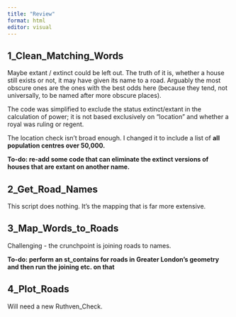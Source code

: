 ```yaml
---
title: "Review"
format: html
editor: visual
---
```


## 1_Clean_Matching_Words

Maybe extant / extinct could be left out. The truth of it is, whether a house still exists or not, it may have given its name to a road. Arguably the most obscure ones are the ones with the best odds here (because they tend, not universally, to be named after more obscure places).

The code was simplified to exclude the status extinct/extant in the calculation of power; it is not based exclusively on "location" and whether a royal was ruling or regent.

The location check isn't broad enough. I changed it to include a list of **all population centres over 50,000.**

**To-do: re-add some code that can eliminate the extinct versions of houses that are extant on another name.**

## 2_Get_Road_Names

This script does nothing. It's the mapping that is far more extensive.

## 3_Map_Words_to_Roads

Challenging - the crunchpoint is joining roads to names.

**To-do: perform an st_contains for roads in Greater London's geometry and then run the joining etc. on that**

## 4_Plot_Roads

Will need a new Ruthven_Check.
